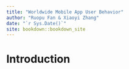 ```yaml
--- 
title: "Worldwide Mobile App User Behavior"
author: "Ruopu Fan & Xiaoyi Zhang"
date: "`r Sys.Date()`"
site: bookdown::bookdown_site
---
```


# Introduction

